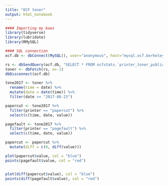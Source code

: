 ```yaml
---
title: "OCF toner"
output: html_notebook
---
```


```r
#### Importing my baes 
library(tidyverse)
library(lubridate)
library(RMySQL)
```

```r
#### SQL connection
ocf.db <- dbConnect(MySQL(), user="anonymous", host="mysql.ocf.berkeley.edu")
```

```r
rs <- dbSendQuery(ocf.db, "SELECT * FROM ocfstats.`printer_toner_public`")
toner <- dbFetch(rs, n=-1)
dbDisconnect(ocf.db)
```

```r
tone2017 <- toner %>% 
  rename(time = date) %>%
  mutate(date = date(time)) %>%
  filter(date >= "2017-08-23")
```

```r
papercut <- tone2017 %>% 
  filter(printer == "papercut") %>%
  select(c(time, date, value))

pagefault <- tone2017 %>% 
  filter(printer == "pagefault") %>%
  select(c(time, date, value))
```

```r
papercut <- papercut %>%
  mutate(diff = c(0, diff(value)))
```


```r
plot(papercut$value, col = "blue")
points(pagefault$value, col = "red")


plot(diff(papercut$value), col = "blue")
points(diff(pagefault$value), col = "red")
```

